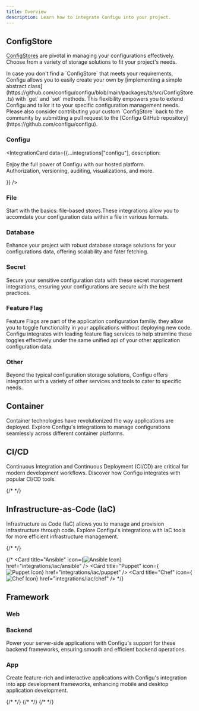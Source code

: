 ```yaml
---
title: Overview
description: Learn how to integrate Configu into your project.
---
```



<Construction />

## ConfigStore

[ConfigStores](/introduction/concepts#configstore) are pivotal in managing your configurations effectively. Choose from a variety of storage solutions to fit your project's needs.

<Tip>
In case you don't find a `ConfigStore` that meets your requirements, Configu allows you to easily create your own by [implementing a simple abstract class](https://github.com/configu/configu/blob/main/packages/ts/src/ConfigStore.ts) with `get` and `set` methods. This flexibility empowers you to extend Configu and tailor it to your specific configuration management needs.
Please also consider contributing your custom `ConfigStore` back to the community by submitting a pull request to the [Configu GitHub repository](https://github.com/configu/configu).
</Tip>


### Configu

<IntegrationCard data={{...integrations["configu"], description: <p>Enjoy the full power of Configu with our hosted platform.<br/>Authorization, versioning, auditing, visualizations, and more.</p>}} />

### File

Start with the basics: file-based stores.These integrations allow you to accomdate your configuration data within a file in various formats.

<CardGroup cols={4}>
  <IntegrationCard data={integrations["json-file"]} />
  <IntegrationCard data={integrations["csv-file"]} />
  <IntegrationCard data={integrations["xml-file"]} />
  <IntegrationCard data={integrations["ini-file"]} />
  <IntegrationCard data={integrations["toml-file"]} />
</CardGroup>

### Database

Enhance your project with robust database storage solutions for your configurations data, offering scalability and fater fetching.

<CardGroup cols={4}>
  <IntegrationCard data={integrations["sqlite"]} />
  <IntegrationCard data={integrations["mysql"]} />
  <IntegrationCard data={integrations["mariadb"]} />
  <IntegrationCard data={integrations["postgresql"]} />
  <IntegrationCard data={integrations["cockroachdb"]} />
  <IntegrationCard data={integrations["mssql"]} />
</CardGroup>

### Secret

Secure your sensitive configuration data with these secret management integrations, ensuring your configurations are secure with the best practices.

<CardGroup cols={4}>
  <IntegrationCard data={integrations["hashicorp-vault"]} />
  <IntegrationCard data={integrations["aws-secrets-manager"]} />
  <IntegrationCard data={integrations["azure-key-vault"]} />
  <IntegrationCard data={integrations["gcp-secret-manager"]} />
  <IntegrationCard data={integrations["kubernetes-secret"]} />
</CardGroup>

### Feature Flag

Feature Flags are part of the application configuration familiy. they allow you to toggle functionality in your applications without deploying new code. Configu integrates with leading feature flag services to help stramline these toggles effectively under the same unified api of your other application configuration data.

<CardGroup cols={4}>
  <IntegrationCard data={integrations["launchdarkly"]} />
  <IntegrationCard data={integrations["cloudbees-feature-management"]} />
  <IntegrationCard data={integrations["split"]} />
</CardGroup>

### Other

Beyond the typical configuration storage solutions, Configu offers integration with a variety of other services and tools to cater to specific needs.

<CardGroup cols={4}>
  <IntegrationCard data={integrations["in-memory"]} />
  <IntegrationCard data={integrations["aws-parameter-store"]} />
  <IntegrationCard data={integrations["localforage"]} />
</CardGroup>

## Container

Container technologies have revolutionized the way applications are deployed. Explore Configu's integrations to manage configurations seamlessly across different container platforms.

<CardGroup cols={4}>
  <IntegrationCard data={integrations["docker"]} />
  <IntegrationCard data={integrations["docker-compose"]} />
  <IntegrationCard data={integrations["kubernetes"]} />
  <IntegrationCard data={integrations["aws-ecs"]} />
</CardGroup>

## CI/CD

Continuous Integration and Continuous Deployment (CI/CD) are critical for modern development workflows. Discover how Configu integrates with popular CI/CD tools.

<CardGroup cols={4}>
  <IntegrationCard data={integrations["jenkins"]} />
  <IntegrationCard data={integrations["github-actions"]} />
  <IntegrationCard data={integrations["circleci"]} />
  <IntegrationCard data={integrations["gitlab-cicd"]} />
  {/* <IntegrationCard data={integrations["azure-pipelines"]} /> */}
</CardGroup>

## Infrastructure-as-Code (IaC)

Infrastructure as Code (IaC) allows you to manage and provision infrastructure through code. Explore Configu's integrations with IaC tools for more efficient infrastructure management.

<CardGroup cols={4}>
  <IntegrationCard data={integrations["terraform"]} />
  {/* <IntegrationCard data={integrations["vagrant"]} /> */}
  <IntegrationCard data={integrations["helm"]} />
  <IntegrationCard data={integrations["aws-cdk"]} />
  <IntegrationCard data={integrations["pulumi"]} />
</CardGroup>

{/* <CardGroup cols={4}>
  <Card
    title="Ansible"
    icon={<img alt="Ansible Icon" noZoom src="https://api.iconify.design/logos:ansible.svg?width=24&height=24" />}
    href="integrations/iac/ansible"
  />
  <Card
    title="Puppet"
    icon={<img alt="Puppet Icon" noZoom src="https://api.iconify.design/logos:puppet-icon.svg?width=24&height=24" />}
    href="integrations/iac/puppet"
  />
  <Card
    title="Chef"
    icon={<img alt="Chef Icon" noZoom src="https://api.iconify.design/logos:chef.svg?width=24&height=24" />}
    href="integrations/iac/chef"
  />
</CardGroup> */}

## Framework

### Web

<CardGroup cols={4}>
  <IntegrationCard data={integrations["vite"]} />
  <IntegrationCard data={integrations["nextjs"]} />
  <IntegrationCard data={integrations["remix"]} />
  <IntegrationCard data={integrations["gatsby"]} />
  <IntegrationCard data={integrations["astro"]} />
  <IntegrationCard data={integrations["nuxt"]} />
  <IntegrationCard data={integrations["sveltekit"]} />
</CardGroup>

### Backend

Power your server-side applications with Configu's support for these backend frameworks, ensuring smooth and efficient backend operations.

<CardGroup cols={4}>
  <IntegrationCard data={integrations["express"]} />
  <IntegrationCard data={integrations["nestjs"]} />
  <IntegrationCard data={integrations["fastify"]} />
</CardGroup>

<CardGroup cols={4}>
  <IntegrationCard data={integrations["django"]} />
  <IntegrationCard data={integrations["flask"]} />
  <IntegrationCard data={integrations["fastapi"]} />
</CardGroup>

<CardGroup cols={4}>
  <IntegrationCard data={integrations["laravel"]} />
  <IntegrationCard data={integrations["symfony"]} />
</CardGroup>

<CardGroup cols={4}>
  <IntegrationCard data={integrations["rails"]} />
  <IntegrationCard data={integrations["spring"]} />
  <IntegrationCard data={integrations["aspnet"]} />
</CardGroup>

<CardGroup cols={4}>
  <IntegrationCard data={integrations["wordpress"]} />
  <IntegrationCard data={integrations["strapi"]} />
</CardGroup>

### App

Create feature-rich and interactive applications with Configu's integration into app development frameworks, enhancing mobile and desktop application development.

<CardGroup cols={4}>
  <IntegrationCard data={integrations["expo"]} />
  <IntegrationCard data={integrations["react-native"]} />
  <IntegrationCard data={integrations["flutter"]} />
  {/* <IntegrationCard data={integrations["ionic"]} /> */}
  {/* <IntegrationCard data={integrations["cordova"]} /> */}
</CardGroup>

<CardGroup cols={4}>
  <IntegrationCard data={integrations["electron"]} />
  {/* <IntegrationCard data={integrations["nwjs"]} /> */}
</CardGroup>

